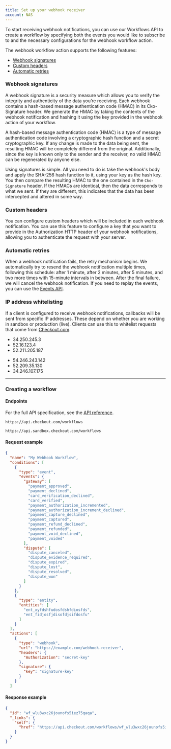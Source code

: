 ```yaml
---
title: Set up your webhook receiver
account: NAS
---
```


To start receiving webhook notifications, you can use our Workflows API to create a workflow by specifying both the events you would like to subscribe to and the necessary configurations for the webhook workflow action.

The webhook workflow action supports the following features:

- [Webhook signatures](/workflows/set-up-your-webhooks-receiver#Webhook_signatures)
- [Custom headers](/workflows/set-up-your-webhooks-receiver#Custom_headers)
- [Automatic retries](/workflows/set-up-your-webhooks-receiver#Automatic_retries)

### Webhook signatures

A webhook signature is a security measure which allows you to verify the integrity and authenticity of the data you’re receiving. Each webhook contains a hash-based message authentication code (HMAC) in its Cko-Signature header. We generate the HMAC by taking the contents of the webhook notification and hashing it using the key provided in the webhook action of your workflow.

<TipBox title='What is HMAC?' variant='info'>

A hash-based message authentication code (HMAC) is a type of message authentication code involving a cryptographic hash function and a secret cryptographic key. If any change is made to the data being sent, the resulting HMAC will be completely different from the original. Additionally, since the key is known only to the sender and the receiver, no valid HMAC can be regenerated by anyone else.

</TipBox>

Using signatures is simple. All you need to do is take the webhook's body and apply the SHA-256 hash function to it, using your key as the hash key. You then compare the resulting HMAC to the one contained in the `Cko-Signature` header. If the HMACs are identical, then the data corresponds to what we sent. If they are different, this indicates that the data has been intercepted and altered in some way.

### Custom headers

You can configure custom headers which will be included in each webhook notification. You can use this feature to configure a key that you want to provide in the Authorization HTTP header of your webhook notifications, allowing you to authenticate the request with your server.

### Automatic retries

When a webhook notification fails, the retry mechanism begins. We automatically try to resend the webhook notification multiple times, following this schedule: after 1 minute, after 2 minutes, after 5 minutes, and two more times with 15-minute intervals in between. After the final failure, we will cancel the webhook notification. If you need to replay the events, you can use the [Events API](/workflows/view-events).

### IP address whitelisting

If a client is configured to receive webhook notifications, callbacks will be sent from specific IP addresses. These depend on whether you are working in sandbox or production (live). Clients can use this to whitelist requests that come from [Checkout.com](https://www.checkout.com).

<tabs>
<tab title='Sandbox'>
<Box horizontal='sm'>

- 34.250.245.3
- 52.16.123.4
- 52.211.205.187

</Box>
</tab>
<tab title='Production'>
<Box horizontal='sm'>

- 54.246.243.142
- 52.209.35.130
- 34.246.107.175

</Box>
</tab>
</tabs>

---

### Creating a workflow

#### Endpoints

For the full API specification, see the [API reference](https://api-reference.checkout.com/preview/crusoe/).

<tabs>
<tab title='Sandbox'>

<LineCodeWrapper type="post">

`https://api.checkout.com/workflows`

</LineCodeWrapper>

</tab>
<tab title='Production'>

<LineCodeWrapper type="post">

`https://api.sandbox.checkout.com/workflows`

</LineCodeWrapper>

</tab>
</tabs>

#### Request example

```json withBorder
{
  "name": "My Webhook Workflow",
  "conditions": [
    {
      "type": "event",
      "events": {
        "gateway": [
          "payment_approved",
          "payment_declined",
          "card_verification_declined",
          "card_verified",
          "payment_authorization_incremented",
          "payment_authorization_increment_declined",
          "payment_capture_declined",
          "payment_captured",
          "payment_refund_declined",
          "payment_refunded",
          "payment_void_declined",
          "payment_voided"
        ],
        "dispute": [
          "dispute_canceled",
          "dispute_evidence_required",
          "dispute_expired",
          "dispute_lost",
          "dispute_resolved",
          "dispute_won"
        ]
      }
    },
    {
      "type": "entity",
      "entities": [
        "ent_xyfdshfudosfdshfdiosfds",
        "ent_fidjosfjdisofdjsifdosfu"
      ]
    }
  ],
  "actions": [
    {
      "type": "webhook",
      "url": "https://example.com/webhook-receiver",
      "headers": {
        "Authorization": "secret-key"
      },
      "signature": {
        "key": "signature-key"
      }
    }
  ]
```

#### Response example

```json withBorder
{
  "id": "wf_wlu3wxc26jounofs5iez75qaqa",
  "_links": {
    "self": {
      "href": "https://api.checkout.com/workflows/wf_wlu3wxc26jounofs5iez75qaqa"
    }
  }
}
```
